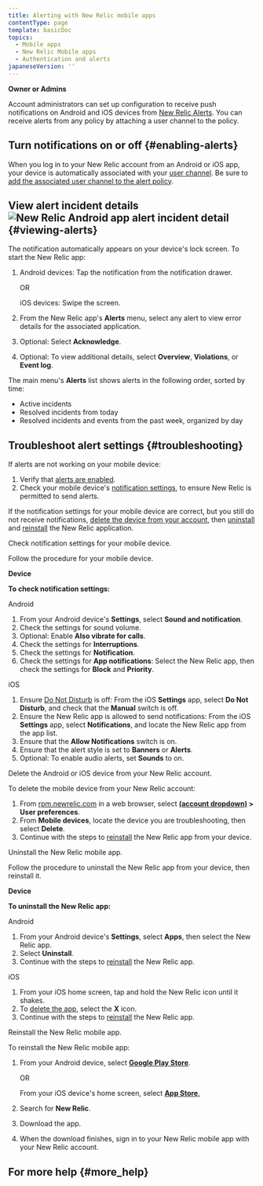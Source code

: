 ```yaml
---
title: Alerting with New Relic mobile apps
contentType: page
template: basicDoc
topics:
  - Mobile apps
  - New Relic Mobile apps
  - Authentication and alerts
japaneseVersion: ''
---
```


<div className="callout-permissions">

**Owner or Admins**

</div>

Account administrators can set up configuration to receive push notifications on Android and iOS devices from [New Relic Alerts](/docs/alerts/new-relic-alerts-beta/getting-started/new-relic-alerts). You can receive alerts from any policy by attaching a user channel to the policy.

## Turn notifications on or off {#enabling-alerts}

When you log in to your New Relic account from an Android or iOS app, your device is automatically associated with your [user channel](/docs/alerts/new-relic-alerts-beta/managing-notification-channels/notification-channels-controlling-where-send-alerts#user). Be sure to [add the associated user channel to the alert policy](/docs/alerts/new-relic-alerts-beta/managing-notification-channels/notification-channels-controlling-where-send-alerts#mobile-push).

## View alert incident details ![New Relic Android app alert incident detail](/sites/default/files/thumbnails/image/alerts-incident-detail-nexus.jpg "New Relic Android app alert incident detail") {#viewing-alerts}

The notification automatically appears on your device's lock screen. To start the New Relic app:

1.  Android devices: Tap the notification from the notification drawer.
    
    OR
    
    iOS devices: Swipe the screen.
    
2.  From the New Relic app's **Alerts** menu, select any alert to view error details for the associated application.
3.  Optional: Select **Acknowledge**.
4.  Optional: To view additional details, select **Overview**, **Violations**, or **Event log**.

The main menu's **Alerts** list shows alerts in the following order, sorted by time:

*   Active incidents
*   Resolved incidents from today
*   Resolved incidents and events from the past week, organized by day

## Troubleshoot alert settings {#troubleshooting}

If alerts are not working on your mobile device:

1.  Verify that [alerts are enabled](#enabling-alerts).
2.  Check your mobile device's [notification settings](#notification-settings), to ensure New Relic is permitted to send alerts.

If the notification settings for your mobile device are correct, but you still do not receive notifications, [delete the device from your account](#account-delete), then [uninstall](#uninstall-app) and [reinstall](#reinstall-app) the New Relic application.

Check notification settings for your mobile device.

Follow the procedure for your mobile device.

**Device**

**To check notification settings:**

Android

1.  From your Android device's **Settings**, select **Sound and notification**.
2.  Check the settings for sound volume.
3.  Optional: Enable **Also vibrate for calls**.
4.  Check the settings for **Interruptions**.
5.  Check the settings for **Notification**.
6.  Check the settings for **App notifications**: Select the New Relic app, then check the settings for **Block** and **Priority**.

iOS

1.  Ensure [Do Not Disturb](http://support.apple.com/kb/HT5463) is off: From the iOS **Settings** app, select **Do Not Disturb**, and check that the **Manual** switch is off.
2.  Ensure the New Relic app is allowed to send notifications: From the iOS **Settings** app, select **Notifications**, and locate the New Relic app from the app list.
3.  Ensure that the **Allow Notifications** switch is on.
4.  Ensure that the alert style is set to **Banners** or **Alerts**.
5.  Optional: To enable audio alerts, set **Sounds** to on.

Delete the Android or iOS device from your New Relic account.

To delete the mobile device from your New Relic account:

1.  From [rpm.newrelic.com](https://rpm.newrelic.com) in a web browser, select **[(account dropdown)](/docs/accounts-partnerships/education/getting-started-new-relic/glossary#account-dropdown) > User preferences**.
2.  From **Mobile devices**, locate the device you are troubleshooting, then select **Delete**.
3.  Continue with the steps to [reinstall](#uninstall-app) the New Relic app from your device.

Uninstall the New Relic mobile app.

Follow the procedure to uninstall the New Relic app from your device, then reinstall it.

**Device**

**To uninstall the New Relic app:**

Android

1.  From your Android device's **Settings**, select **Apps**, then select the New Relic app.
2.  Select **Uninstall**.
3.  Continue with the steps to [reinstall](#reinstall-app) the New Relic app.

iOS

1.  From your iOS home screen, tap and hold the New Relic icon until it shakes.
2.  To [delete the app](http://support.apple.com/kb/TI135), select the **X** icon.
3.  Continue with the steps to [reinstall](#reinstall-app) the New Relic app.

Reinstall the New Relic mobile app.

To reinstall the New Relic mobile app:

1.  From your Android device, select [**Google Play Store**](https://play.google.com/store/apps/details?id=com.newrelic.rpm).
    
    OR
    
    From your iOS device's home screen, select [**App Store**.](https://itunes.apple.com/us/app/new-relic/id594038638?mt=8)
    
2.  Search for **New Relic**.
3.  Download the app.
4.  When the download finishes, sign in to your New Relic mobile app with your New Relic account.

## For more help {#more_help}